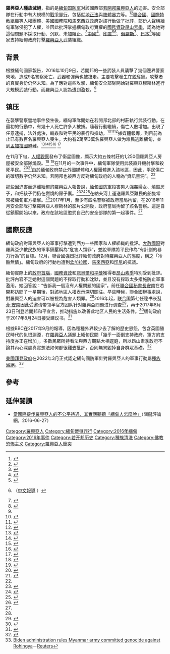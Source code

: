 {{Expand language|1=en|time=2022-04-03T13:55:38+00:00}}
{{POV|time=2020-08-14T14:49:33+00:00}}
{{Infobox event
| title                    = 2016年罗兴亚人种族灭绝
| image                    = Rakhine State in Myanmar.svg
| image_size               =
| image_alt                =
| caption                  =若开邦在缅甸的位置
| native_name              =
| native_name_lang         =
| english_name             =
| time                     =
| duration                 =
| date                     = {{Start date|2016|10|09}}－2017年1月
| location                 = {{MYA}}[[若开邦|若开邦]]
| coordinates              = 
| also_known_as            =
| type                     = 
* [[种族主义|种族主义]]和[[宗教迫害|宗教迫害]]
* [[种族清洗|种族清洗]]<ref>{{cite news|title=Myanmar army denies ethnic cleansing of Rohingya Muslims|url=http://www.abc.net.au/news/2017-03-01/myanmar-army-defends-operation-against-rohingya/8316654|accessdate=2017-03-04|work=ABC News|date=2017-03-01|language=en-AU|archive-date=2017-03-04|archive-url=https://web.archive.org/web/20170304115230/http://www.abc.net.au/news/2017-03-01/myanmar-army-defends-operation-against-rohingya/8316654|dead-url=no}}</ref><ref>{{cite news|last1=Sim|first1=David|title=The plight of the Rohingya: Caught between ethnic cleansing and banishment|url=http://www.ibtimes.co.uk/plight-rohingya-caught-between-ethnic-cleansing-banishment-1605448|accessdate=2017-03-04|work=International Business Times UK|date=2017-02-08|archive-date=2017-03-04|archive-url=https://web.archive.org/web/20170304114823/http://www.ibtimes.co.uk/plight-rohingya-caught-between-ethnic-cleansing-banishment-1605448|dead-url=no}}</ref>
* [[种族灭绝|种族灭绝]]<ref>{{cite news|title=Myanmar says 'no evidence' of Rohingya genocide|url=http://www.bbc.com/news/world-asia-38505228|accessdate=2017-03-04|work=BBC News|date=2017-01-04|archive-date=2017-03-04|archive-url=https://web.archive.org/web/20170304114431/http://www.bbc.com/news/world-asia-38505228|dead-url=no}}</ref><ref>{{cite news|last1=Hamad|first1=Ruby|title=Why doesn't outrage over Trump's 'Muslim ban' extend to slaughter of Rohingya?|url=http://www.smh.com.au/lifestyle/news-and-views/opinion/why-doesnt-outrage-over-trumps-muslim-ban-extend-to-slaughter-of-rohingya-20170212-gub87h.html|accessdate=2017-03-04|work=The Sydney Morning Herald|date=2017-02-13|archive-date=2017-03-04|archive-url=https://web.archive.org/web/20170304185213/http://www.smh.com.au/lifestyle/news-and-views/opinion/why-doesnt-outrage-over-trumps-muslim-ban-extend-to-slaughter-of-rohingya-20170212-gub87h.html|dead-url=no}}</ref><ref>{{cite news|title=Rohingya refugees from Burma speak of 'genocidal' terror|url=https://www.independent.co.uk/news/world/asia/rohingya-muslims-burma-government-rapes-massacres-government-genocide-ethnic-cleansing-rakhine-a7471636.html|accessdate=2017-03-04|work=The Independent|date=2016-12-13|archive-date=2017-03-04|archive-url=https://web.archive.org/web/20170304115035/http://www.independent.co.uk/news/world/asia/rohingya-muslims-burma-government-rapes-massacres-government-genocide-ethnic-cleansing-rakhine-a7471636.html|dead-url=no}}</ref><ref>{{cite news|last1=Smith|first1=Matthew|title=Is genocide unfolding in Myanmar?|url=http://www.cnn.com/2016/12/05/opinions/rakhine-state-rohingya-genocide-opinion/|accessdate=2017-03-04|work=CNN|archive-date=2017-03-04|archive-url=https://web.archive.org/web/20170304114049/http://www.cnn.com/2016/12/05/opinions/rakhine-state-rohingya-genocide-opinion/|dead-url=no}}</ref>
| theme                    = 缅甸军方和警察对罗兴亚人的军事镇压
| cause                    = 
* [[佛教徒|佛教徒]]和[[穆斯林|穆斯林]]社群关系紧张
* [[缅甸政府|缅甸政府]]对罗兴亚人的历史性不公
* [[若开罗兴亚救世军|若开罗兴亚救世军]]袭击缅甸边防警
| first_reporter           =
| budget                   =
| patron                   = <!-- or |patrons= -->
| organisers               = <!-- or |organizers= -->
| filmed_by                =
| participants             =
| outcome                  = 
* 数个村庄被摧毁
* 上万人被杀害和强奸
* 700,000以上难民流离海外
| casualties1              =
| casualties2              =
| casualties3              =
| reported deaths          = 25,000人以上（2018年）<ref name="urlMyanmars military accused of genocide in damning UN report | Myanmar | The Guardian">{{cite web |url=https://www.theguardian.com/world/2018/aug/27/myanmars-military-accused-of-genocide-by-damning-un-report |title=Myanmar's military accused of genocide in damning UN report | Myanmar | The Guardian |website=[[TheGuardian.com|TheGuardian.com]] |format= |date=27 August 2018 |accessdate=}}</ref>
| reported injuries        =
| reported missing         =
| reported property damage =
| burial                   =
| inquiries                =
| inquest                  =
| coroner                  =
| arrests                  =
| suspects                 =
| accused                  =
| convicted                =
| charges                  =
| trial                    =
| verdict                  =
| convictions              =
| sentence                 =
| publication_bans         = 缅甸政府严禁媒体踏入若开邦北部
| litigation               =
| awards                   =
| url                      =
| blank_label              = <!-- or |blank_data= -->
| blank1_label             = <!-- or |blank1_data= -->
| blank2_label             = <!-- or |blank2_data= -->
| website                  = <!-- {{URL|example.com}} -->
| notes                    =
}}
{{about|羅興亞人種族滅絕|2017年人权危机|2017年罗兴亚难民危机}}
'''羅興亞人種族滅絕'''，指的是[[緬甸国防军|緬甸国防军]]对該國西部[[若開邦|若開邦]][[羅興亞人|羅興亞人]]的迫害。安全部隊在行動中有大規模的[[戰爭罪行|戰爭罪行]]，包括[[就地正法|就地正法]]與[[肢體暴力|肢體暴力]]等。<ref>{{Cite web|date=23 January 2020|title=World Court Rules Against Myanmar on Rohingya|url=https://www.hrw.org/news/2020/01/23/world-court-rules-against-myanmar-rohingya|access-date=3 February 2021|website=Human Rights Watch|language=en}}</ref><ref name=":8">{{Cite web|date=7 December 2017|title=Myanmar's Rohingya Crisis Enters a Dangerous New Phase|url=https://www.crisisgroup.org/asia/south-east-asia/myanmar/292-myanmars-rohingya-crisis-enters-dangerous-new-phase|access-date=3 February 2021|website=Crisis Group|language=en}}</ref>[[聯合國|聯合國]]、[[國際特赦組織|國際特赦組織]]等人權團體、[[美國國務院|美國國務院]]和[[馬來西亞|馬來西亞]]政府對該行動做了批評，部份人聲稱緬甸軍隊侵犯了人權，並因此批評掌握緬甸政府實權的[[國務資政_(緬甸)|國務資政]][[昂山素季|昂山素季]]，認為她對這個問題不採取行動、沉默、未加阻止。<ref name=":0">{{Cite news|url=http://www.bbc.com/news/world-asia-38168917|title=Who will help Myanmar's Rohingya?|date=2017-01-10|newspaper=BBC News|accessdate=2017-02-05|language=en|archive-date=2019-04-13|archive-url=https://web.archive.org/web/20190413050220/https://www.bbc.com/news/world-asia-38168917|dead-url=no}}</ref>[[中華人民共和國|中國]]<ref name=tg20171224>{{cite web|url=https://www.theguardian.com/world/2017/dec/24/china-russia-oppose-un-resolution-myanmar-rohingya-muslims|title=China and Russia oppose UN resolution on Rohingya|first=Agence France-Presse at the United|last=Nations|date=24 December 2017|website=the Guardian|accessdate=3 October 2018|archive-date=2017-12-27|archive-url=https://web.archive.org/web/20171227214347/https://www.theguardian.com/world/2017/dec/24/china-russia-oppose-un-resolution-myanmar-rohingya-muslims|dead-url=no}}</ref>、[[印度|印度]]<ref name=reuters20170814>{{Cite news |url=https://www.reuters.com/article/us-myanmar-rohingya-india-idUSKCN1AU0UC |title=India says to deport all Rohingya regardless of U.N. registration |publisher=Reuters |date=2017-08-14 |accessdate=2020-02-01 |archive-date=2018-12-07 |archive-url=https://web.archive.org/web/20181207200248/https://www.reuters.com/article/us-myanmar-rohingya-india-idUSKCN1AU0UC |dead-url=no }}</ref><ref name="bbc41318225">{{Cite news |url=http://www.bbc.com/news/world-asia-india-41318225 |title=Are the Rohingya India's 'favourite whipping boy'? |work=BBC News |date=2017-09-25 |language=en |accessdate=2020-02-01 |archive-date=2019-05-02 |archive-url=https://web.archive.org/web/20190502232440/https://www.bbc.com/news/world-asia-india-41318225 |dead-url=no }}（[http://www.bbc.com/zhongwen/simp/world-41385250 中文報導] {{Wayback|url=http://www.bbc.com/zhongwen/simp/world-41385250 |date=20180619103543 }}）</ref>、[[俄羅斯|俄羅斯]]<ref name="oc-media">{{cite web|url=http://oc-media.org/russian-muslims-break-with-kremlin-over-myanmar/|website=oc-media.org|title=oc-media.org/russian-muslims-break-with-kremlin-over-myanmar/|accessdate=14 September 2017|archive-date=2020-02-01|archive-url=https://web.archive.org/web/20200201133503/https://oc-media.org/russian-muslims-break-with-kremlin-over-myanmar/|dead-url=no}}</ref>、[[日本|日本]]<ref name="mofa">{{cite web|url=http://www.mofa.go.jp/press/release/press4e_001703.html|website=mofa.go.jp|title=The Attacks in Northern Areas of Rakhine State in Myanmar and the Release of the Final Report by the Advisory Commission on Rakhine State (Statement by Foreign Press Secretary Norio Maruyama) ｜ Ministry of Foreign Affairs of Japan|accessdate=14 September 2017|archive-date=2020-02-27|archive-url=https://web.archive.org/web/20200227091006/https://www.mofa.go.jp/press/release/press4e_001703.html|dead-url=no}}</ref>等國家支持緬甸政府打擊[[羅興亞人|羅興亞人]]武裝組織。

==背景==
根據緬甸國家報告，2016年10月9日，若開邦的一些武裝人員襲擊了幾個邊界警察營地，造成9名警察死亡，武器和彈藥也被搶走。主要攻擊發生在[[貌奪|貌奪]]鎮。攻擊者的真實身份仍然未知。為了應對這些攻擊，緬甸安全部隊開始對羅興亞穆斯林進行大規模武裝行動。而羅興亞人認為遭到濫殺。<ref name=":0" />
	
==镇压==
在襲擊警察營地事件發生後，緬甸軍隊開始在若開邦北部的村莊執行武裝行動。在最初的行動中，有幾十人死亡許多人被捕。隨著行動繼續，傷亡人數增加。出現了任意逮捕，法外處決，[[輪姦|輪姦]]和對平民的暴行和搶劫。<ref name="Amnesty-Vicious">{{cite web|url=https://www.amnesty.org/en/press-releases/2016/12/myanmar-security-forces-target-rohingya-viscious-scorched-earth-campaign/|title=Myanmar: Security Forces Target Rohingya During Vicious Rakhine Scorched-Earth Campaign|date=19 December 2016|publisher=[[Amnesty_International|Amnesty International]]|archive-url=https://web.archive.org/web/20170202001842/https://www.amnesty.org/en/press-releases/2016/12/myanmar-security-forces-target-rohingya-viscious-scorched-earth-campaign/|archive-date=2 February 2017|url-status=live|access-date=20 January 2017}}</ref><ref name="Shoot-first">{{cite web|url=http://edition.cnn.com/2016/11/15/asia/myanmar-rakhine-state-unrest/|title='Shoot first, ask questions later': Violence intensifies in Rakhine State|author=Joshua Berlinger|date=16 November 2016|publisher=CNN|archive-url=https://web.archive.org/web/20161220145001/http://edition.cnn.com/2016/11/15/asia/myanmar-rakhine-state-unrest/|archive-date=20 December 2016|url-status=live|access-date=11 December 2016}}</ref><ref name="TI-UN-Kyi">{{cite news|url=https://www.independent.co.uk/news/world/asia/burma-rohingya-myanmar-muslims-united-nations-calls-on-suu-kyi-a7465036.html|title=UN calls on Burma's Aung San Suu Kyi to halt 'ethnic cleansing' of Rohingya Muslims|author=Matt Broomfield|date=10 December 2016|newspaper=[[The_Independent|The Independent]]|access-date=12 December 2016|archive-url=https://web.archive.org/web/20161211125521/http://www.independent.co.uk/news/world/asia/burma-rohingya-myanmar-muslims-united-nations-calls-on-suu-kyi-a7465036.html|archive-date=11 December 2016|url-status=live}}</ref>據媒體報導，到目前為止已有數百名羅興亞人喪生，大約有2萬至3萬名羅興亞人做为难民逃離緬甸，並到[[孟加拉國|孟加拉國]]避難。<ref name="21000-rohingya">{{cite news|url=http://www.ibtimes.co.uk/21000-rohingya-muslims-flee-bangladesh-escape-persecution-myanmar-1595115|title=21,000 Rohingya Muslims flee to Bangladesh to escape persecution in Myanmar|date=6 December 2016|newspaper=International Business Times|access-date=11 December 2016|archive-url=https://web.archive.org/web/20161207154028/http://www.ibtimes.co.uk/21000-rohingya-muslims-flee-bangladesh-escape-persecution-myanmar-1595115|archive-date=7 December 2016|url-status=live}}</ref><ref name="ethnic-cleansing">{{cite news|url=https://www.theguardian.com/world/2016/nov/24/rohingya-flee-to-bangladesh-to-escape-myanmar-military-strikes|title=Myanmar seeking ethnic cleansing, says UN official as Rohingya flee persecution|date=24 November 2016|newspaper=The Guardian|access-date=11 December 2016|archive-url=https://web.archive.org/web/20161210021346/https://www.theguardian.com/world/2016/nov/24/rohingya-flee-to-bangladesh-to-escape-myanmar-military-strikes|archive-date=10 December 2016|url-status=live}}</ref><ref name="Aljazeera-humanity">{{cite news|url=http://www.aljazeera.com/news/2016/12/rohingya-crimes-humanity-amnesty-161219045655733.html|title=Rohingya abuse may be crimes against humanity: Amnesty|date=19 December 2016|newspaper=Al Jazeera|access-date=5 January 2017|archive-url=https://web.archive.org/web/20170105160359/http://www.aljazeera.com/news/2016/12/rohingya-crimes-humanity-amnesty-161219045655733.html|archive-date=5 January 2017|url-status=live}}</ref><ref name="IBT-1250">{{cite news|url=http://www.ibtimes.co.uk/new-wave-destruction-sees-1250-houses-destroyed-myanmars-rohingya-villages-1592582|title=New wave of destruction sees 1,250 houses destroyed in Myanmar's Rohingya villages|date=21 November 2016|newspaper=[[International_Business_Times|International Business Times]]|access-date=11 December 2016|archive-url=https://web.archive.org/web/20161220101309/http://www.ibtimes.co.uk/new-wave-destruction-sees-1250-houses-destroyed-myanmars-rohingya-villages-1592582|archive-date=20 December 2016|url-status=live}}</ref> <ref name="Lady-CNN">{{cite web|url=http://edition.cnn.com/2016/11/17/asia/myanmar-rohingya-aung-san-suu-kyi/|title=Is The Lady listening? Aung San Suu Kyi accused of ignoring Myanmar's Muslims|author=James Griffiths|date=25 November 2016|publisher=CNN|archive-url=https://web.archive.org/web/20161220145049/http://edition.cnn.com/2016/11/17/asia/myanmar-rohingya-aung-san-suu-kyi/|archive-date=20 December 2016|url-status=live|access-date=11 December 2016}}</ref>

在11月下旬，[[人權觀察|人權觀察]]發布了衛星圖像，顯示大約五條村莊的1,250個羅興亞人房屋被安全部隊燒毀。<ref name="IBT-1250">{{cite news|url=http://www.ibtimes.co.uk/new-wave-destruction-sees-1250-houses-destroyed-myanmars-rohingya-villages-1592582|title=New wave of destruction sees 1,250 houses destroyed in Myanmar's Rohingya villages|date=21 November 2016|newspaper=[[International_Business_Times|International Business Times]]|access-date=11 December 2016|archive-url=https://web.archive.org/web/20161220101309/http://www.ibtimes.co.uk/new-wave-destruction-sees-1250-houses-destroyed-myanmars-rohingya-villages-1592582|archive-date=20 December 2016|url-status=live}}</ref> <ref name="Shoot-first">{{cite web|url=http://edition.cnn.com/2016/11/15/asia/myanmar-rakhine-state-unrest/|title='Shoot first, ask questions later': Violence intensifies in Rakhine State|author=Joshua Berlinger|date=16 November 2016|publisher=CNN|archive-url=https://web.archive.org/web/20161220145001/http://edition.cnn.com/2016/11/15/asia/myanmar-rakhine-state-unrest/|archive-date=20 December 2016|url-status=live|access-date=11 December 2016}}</ref>在11月的一次事件中，緬甸軍隊使用武裝直升機射擊和殺死平民。<ref name="ethnic-cleansing">{{cite news|url=https://www.theguardian.com/world/2016/nov/24/rohingya-flee-to-bangladesh-to-escape-myanmar-military-strikes|title=Myanmar seeking ethnic cleansing, says UN official as Rohingya flee persecution|date=24 November 2016|newspaper=The Guardian|access-date=11 December 2016|archive-url=https://web.archive.org/web/20161210021346/https://www.theguardian.com/world/2016/nov/24/rohingya-flee-to-bangladesh-to-escape-myanmar-military-strikes|archive-date=10 December 2016|url-status=live}}</ref><ref name="Amnesty-Vicious">{{cite web|url=https://www.amnesty.org/en/press-releases/2016/12/myanmar-security-forces-target-rohingya-viscious-scorched-earth-campaign/|title=Myanmar: Security Forces Target Rohingya During Vicious Rakhine Scorched-Earth Campaign|date=19 December 2016|publisher=[[Amnesty_International|Amnesty International]]|archive-url=https://web.archive.org/web/20170202001842/https://www.amnesty.org/en/press-releases/2016/12/myanmar-security-forces-target-rohingya-viscious-scorched-earth-campaign/|archive-date=2 February 2017|url-status=live|access-date=20 January 2017}}</ref>由於緬甸政府禁止外國媒體和人權團體進入該地區，因此，平民傷亡的確切數字仍然未知。若開邦也被西方反對緬甸政府的人稱為“資訊黑洞”。<ref name="Shoot-first" />

那些因迫害而逃離緬甸的羅興亞人報告說，[[緬甸國防軍|緬甸國防軍]]殺害男人強姦婦女、燒毀房子，和把孩子們扔在燃燒的房子裏。<ref name="raped-one">{{cite news|url=https://www.thenews.com.pk/latest/167613-They-raped-us-one-by-one-says-Rohingya-woman-who-fled-Myanmar|title='They raped us one by one', says Rohingya woman who fled Myanmar|date=25 November 2016|newspaper=The News International|access-date=9 December 2016|archive-url=https://web.archive.org/web/20161210071207/https://www.thenews.com.pk/latest/167613-They-raped-us-one-by-one-says-Rohingya-woman-who-fled-Myanmar|archive-date=10 December 2016|url-status=live}}</ref><ref name="UN-to-Suu-Kyi">{{cite news|url=http://www.thedailystar.net/world/south-asia/un-calls-suu-kyi-visit-crisis-hit-rakhine-1327606|title=UN calls on Suu Kyi to visit crisis-hit Rakhine|date=9 December 2016|newspaper=The Daily Star|access-date=10 December 2016|archive-url=https://web.archive.org/web/20161210142803/http://www.thedailystar.net/world/south-asia/un-calls-suu-kyi-visit-crisis-hit-rakhine-1327606|archive-date=10 December 2016|url-status=live}}</ref><ref name="NYT-Callous">{{cite news|url=https://www.nytimes.com/2016/12/16/world/asia/myanmar-rohingya-violence-united-nations.html|title=Myanmar 'Callous' Toward Anti-Rohingya Violence, U.N. Says|author=Nick Cumming-Bruce|date=16 December 2016|newspaper=[[The_New_York_Times|The New York Times]]|access-date=1 March 2017|archive-url=https://web.archive.org/web/20170112002432/https://www.nytimes.com/2016/12/16/world/asia/myanmar-rohingya-violence-united-nations.html|archive-date=12 January 2017|url-status=live}}</ref>在納夫河上運送羅興亞難民的船隻常常被緬甸軍方槍擊。<ref name="Gulf-Times">{{cite news|url=http://www.gulf-times.com/story/521473/Hundreds-of-Rohingya-flee-Yangon-crackdown|title=Hundreds of Rohingya flee Yangon crackdown|date=17 November 2016|newspaper=Gulf Times|access-date=11 December 2016|archive-url=https://web.archive.org/web/20161209030256/http://www.gulf-times.com/story/521473/Hundreds-of-Rohingya-flee-Yangon-crackdown|archive-date=9 December 2016|url-status=live}}</ref>2017年1月，至少有四名警察被政府當局拘留，在2016年11月安全部隊打擊羅興亞人穆斯林的影片公開後，政府當局拘留了該名警察。這是自從鎮壓開始以來，政府在該地區懲罰自己的安全部隊的第一起事件。<ref name=":0" />

== 國際反應 ==
{{main|{{le|羅興亞種族滅絕的反應|International reactions to the Rohingya genocide}}}}

緬甸政府對羅興亞人的軍事打擊遭到西方一些國家和人權組織的批評。[[大赦國際|大赦國際]]對羅興亞少數民族的軍事鎮壓稱為“危害人類罪”，並說軍隊將平民作為“有計劃的暴力行為”的目標。12月，聯合國強烈批評緬甸政府對待羅興亞人的態度，稱之「冷酷無情」。緬甸政府的行動也遭到[[孟加拉國|孟加拉國]]、[[馬來西亞|馬來西亞]]和[[印尼|印尼]]的抗議。

緬甸實際上的[[政府首腦|政府首腦]]，[[國務資政|國務資政]]和[[諾貝爾和平獎|諾貝爾和平獎]]獲得者[[昂山素季|昂山素季]]特別受到批評。批評內容不乏她對這個問題的不採取行動和沈默，並且沒有採取太多措施防止軍事濫用。她回答說：“告訴我一個沒有人權問題的國家”。前任[[聯合國秘書長|聯合國秘書長]][[安南|安南]]在若開邦訪問了一星期後，對該地區人權表示深切關注。早些時候，聯合國辦事處說，對羅興亞人的迫害可以被視為危害人類罪。<ref name=":0" />2016年起，[[联合国|联合国]]第七任秘书长[[科菲·安南|科菲·安南]]因此受邀请带领半官方团队针对羅興亞問題进行调查<ref>{{cite web|title=缅甸将邀请联合国前秘书长安南帮助解决若开邦问题|url=http://news.xinhuanet.com/world/2016-08/25/c_1119452786.htm|accessdate=2017-09-07|date=2016-08-25|archive-date=2016-09-08|archive-url=https://web.archive.org/web/20160908040552/http://news.xinhuanet.com/world/2016-08/25/c_1119452786.htm|dead-url=no}}</ref>，再于2017年8月23日刊登若開邦和平宣言，推动措施以改善此地区人民的生活条件。<ref>{{cite web|title=Towards a Peaceful, Fair and Prosperous Future for the People of Rakhine|url=http://www.rakhinecommission.org/the-final-report/|accessdate=2017-09-07|date=2017-08-23|archive-date=2019-09-12|archive-url=https://web.archive.org/web/20190912064722/http://www.rakhinecommission.org/the-final-report/|dead-url=no}}</ref>缅甸政府于2017年8月24日接受建议书。<ref>{{cite web|title=缅甸赞赏安南等为解决若开邦问题所作努力|url=http://news.xinhuanet.com/world/2017-08/25/c_1121542545.htm|accessdate=2017-09-07|date=2017-08-25|archive-date=2017-08-25|archive-url=https://web.archive.org/web/20170825203031/http://news.xinhuanet.com/world/2017-08/25/c_1121542545.htm|dead-url=no}}</ref>

根據BBC在2017年9月的報導，因為種種外界較少去了解的歷史恩怨，包含英國殖民時代的仇恨淵源，在[[羅興亞人|羅興亞人]]議題上緬甸民間「幾乎一面倒支持政府，軍方的支持度亦正在增加」，多數民眾所持看法與西方觀點大相逕庭，所以昂山素季政府不論其內心深處真實想法如何都很難去批評，否則無異毀掉自身群眾基礎。<ref name=bbc41344086>{{Cite news |url=http://www.bbc.com/zhongwen/simp/chinese-news-41344086 |title=罗兴亚危机：国际压力下　中国对缅甸的支持有多重要？ |work=BBC中文網 |date=2017-09-21 |accessdate=2017-09-26 |archive-date=2017-09-25 |archive-url=https://web.archive.org/web/20170925235908/http://www.bbc.com/zhongwen/simp/chinese-news-41344086 |dead-url=no }}</ref>

[[美國|美國]][[喬·拜登政府|拜登政府]]在2022年3月正式認定緬甸國防軍針對羅興亞人的軍事行動屬[[種族滅絕|種族滅絕]]。<ref>[https://www.reuters.com/world/asia-pacific/exclusive-biden-administration-rules-myanmar-army-committed-genocide-against-2022-03-20/ Biden administration rules Myanmar army committed genocide against Rohingya]－[[Reuters|Reuters]]</ref>

==參考==
{{Reflist}}

==延伸閱讀==
*[https://www.thenewslens.com/article/42706 當國際撻伐羅興亞人的不公平待遇，其實應聽聽「緬甸人怎麼說」]{{Wayback|url=https://www.thenewslens.com/article/42706 |date=20170907075314 }}（關鍵評論網，2016-06-27）
{{wikinews|更多罗兴亚难民困在孟加拉边界}}
{{群體滅絕主題}}
[[Category:羅興亞人|Category:羅興亞人]]
[[Category:緬甸戰爭罪行|Category:緬甸戰爭罪行]]
[[Category:2016年緬甸|Category:2016年緬甸]]
[[Category:2016年事件|Category:2016年事件]]
[[Category:若开邦历史|Category:若开邦历史]]
[[Category:種族清洗|Category:種族清洗]]
[[Category:佛教恐怖主义|Category:佛教恐怖主义]]
[[Category:羅興亞人衝突|Category:羅興亞人衝突]]